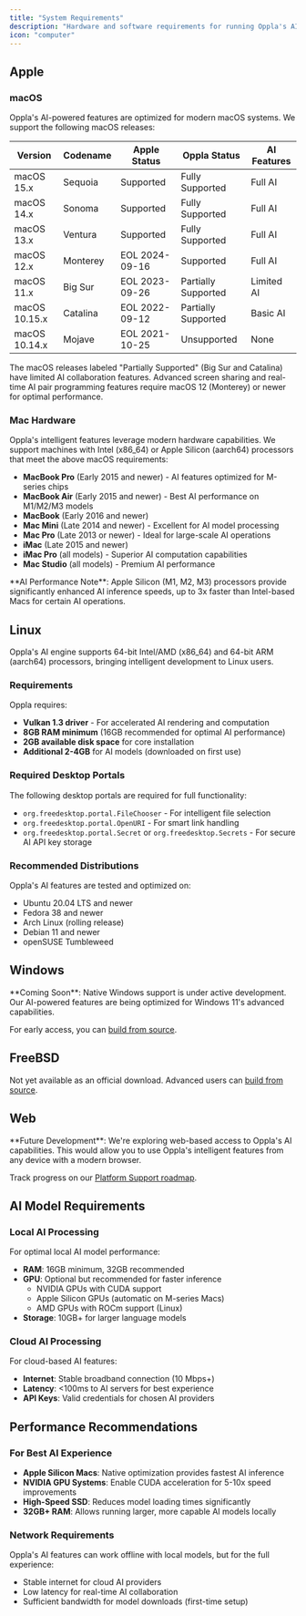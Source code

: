 ```yaml
---
title: "System Requirements"
description: "Hardware and software requirements for running Oppla's AI-powered development platform"
icon: "computer"
---
```


## Apple

### macOS

Oppla's AI-powered features are optimized for modern macOS systems. We support the following macOS releases:

| Version       | Codename | Apple Status   | Oppla Status        | AI Features |
| ------------- | -------- | -------------- | ------------------- | ----------- |
| macOS 15.x    | Sequoia  | Supported      | Fully Supported     | Full AI     |
| macOS 14.x    | Sonoma   | Supported      | Fully Supported     | Full AI     |
| macOS 13.x    | Ventura  | Supported      | Fully Supported     | Full AI     |
| macOS 12.x    | Monterey | EOL 2024-09-16 | Supported           | Full AI     |
| macOS 11.x    | Big Sur  | EOL 2023-09-26 | Partially Supported | Limited AI  |
| macOS 10.15.x | Catalina | EOL 2022-09-12 | Partially Supported | Basic AI    |
| macOS 10.14.x | Mojave   | EOL 2021-10-25 | Unsupported         | None        |

<Info>
The macOS releases labeled "Partially Supported" (Big Sur and Catalina) have limited AI collaboration features. Advanced screen sharing and real-time AI pair programming features require macOS 12 (Monterey) or newer for optimal performance.
</Info>

### Mac Hardware

Oppla's intelligent features leverage modern hardware capabilities. We support machines with Intel (x86_64) or Apple Silicon (aarch64) processors that meet the above macOS requirements:

- **MacBook Pro** (Early 2015 and newer) - AI features optimized for M-series chips
- **MacBook Air** (Early 2015 and newer) - Best AI performance on M1/M2/M3 models
- **MacBook** (Early 2016 and newer)
- **Mac Mini** (Late 2014 and newer) - Excellent for AI model processing
- **Mac Pro** (Late 2013 or newer) - Ideal for large-scale AI operations
- **iMac** (Late 2015 and newer)
- **iMac Pro** (all models) - Superior AI computation capabilities
- **Mac Studio** (all models) - Premium AI performance

<Note>
**AI Performance Note**: Apple Silicon (M1, M2, M3) processors provide significantly enhanced AI inference speeds, up to 3x faster than Intel-based Macs for certain AI operations.
</Note>

## Linux

Oppla's AI engine supports 64-bit Intel/AMD (x86_64) and 64-bit ARM (aarch64) processors, bringing intelligent development to Linux users.

### Requirements

Oppla requires:
- **Vulkan 1.3 driver** - For accelerated AI rendering and computation
- **8GB RAM minimum** (16GB recommended for optimal AI performance)
- **2GB available disk space** for core installation
- **Additional 2-4GB** for AI models (downloaded on first use)

### Required Desktop Portals

The following desktop portals are required for full functionality:
- `org.freedesktop.portal.FileChooser` - For intelligent file selection
- `org.freedesktop.portal.OpenURI` - For smart link handling
- `org.freedesktop.portal.Secret` or `org.freedesktop.Secrets` - For secure AI API key storage

### Recommended Distributions

Oppla's AI features are tested and optimized on:
- Ubuntu 20.04 LTS and newer
- Fedora 38 and newer
- Arch Linux (rolling release)
- Debian 11 and newer
- openSUSE Tumbleweed

## Windows

<Info>
**Coming Soon**: Native Windows support is under active development. Our AI-powered features are being optimized for Windows 11's advanced capabilities. 

For early access, you can [build from source](../development/windows.mdx).
</Info>

## FreeBSD

Not yet available as an official download. Advanced users can [build from source](../development/freebsd.mdx).

## Web

<Info>
**Future Development**: We're exploring web-based access to Oppla's AI capabilities. This would allow you to use Oppla's intelligent features from any device with a modern browser.

Track progress on our [Platform Support roadmap](https://github.com/oppla/oppla/issues/platform-support).
</Info>

## AI Model Requirements

### Local AI Processing

For optimal local AI model performance:
- **RAM**: 16GB minimum, 32GB recommended
- **GPU**: Optional but recommended for faster inference
  - NVIDIA GPUs with CUDA support
  - Apple Silicon GPUs (automatic on M-series Macs)
  - AMD GPUs with ROCm support (Linux)
- **Storage**: 10GB+ for larger language models

### Cloud AI Processing

For cloud-based AI features:
- **Internet**: Stable broadband connection (10 Mbps+)
- **Latency**: <100ms to AI servers for best experience
- **API Keys**: Valid credentials for chosen AI providers

## Performance Recommendations

### For Best AI Experience

- **Apple Silicon Macs**: Native optimization provides fastest AI inference
- **NVIDIA GPU Systems**: Enable CUDA acceleration for 5-10x speed improvements
- **High-Speed SSD**: Reduces model loading times significantly
- **32GB+ RAM**: Allows running larger, more capable AI models locally

### Network Requirements

Oppla's AI features can work offline with local models, but for the full experience:
- Stable internet for cloud AI providers
- Low latency for real-time AI collaboration
- Sufficient bandwidth for model downloads (first-time setup)